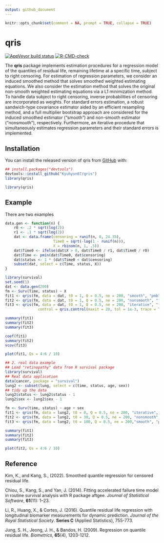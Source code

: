 ```yaml
---
output: github_document
---
```


<!-- README.md is generated from README.Rmd. Please edit that file -->

```r
knitr::opts_chunk$set(comment = NA, prompt = TRUE, collapse = TRUE)
```
# qris

<!-- badges: start -->
[![AppVeyor build status](https://ci.appveyor.com/api/projects/status/ibq7asah7tmym46b/branch/master?svg=true)](https://ci.appveyor.com/project/stc04003/qris-shjbv/branch/master)
[![R-CMD-check](https://github.com/Kyuhyun07/qris/workflows/R-CMD-check/badge.svg)](https://github.com/Kyuhyun07/qris/actions)
<!-- badges: end -->

The __qris__ package implements estimation procedures for a regression model of the quantiles of residual life, remaining lifetime at a specific time, subject to right censoring. For estimation of regression parameters, we consider an induced smoothed method that solves smoothed weighted estimating equations. We also consider the estimation method that solves the original non-smooth weighted estimating equations via a L1 minimization method. To handle data subject to right censoring, inverse probabilities of censoring are incorporated as weights. For standard errors estimation, a robust sandwich-type covariance estimator aided by an efficient resampling method, and a full multiplier bootstrap approach are considered for the induced smoothed estimator (“smooth”) and non-smooth estimator (“nonsmooth”), respectively. Furthermore, an iterative procedure that simultaneously estimates regression parameters and their standard errors is implemented.


## Installation

You can install the released version of qris from [GitHub](https://github.com/Kyuhyun07/qris) with:

```r
## install.packages("devtools")
devtools::install_github("Kyuhyun07/qris")
library(qris)
```

```r
library(qris)
```


## Example

There are two examples

```r
data.gen <- function(n) {
    r0 <- .2 * sqrt(log(2))
    r1 <- .1 * sqrt(log(2))
    dat <- data.frame(censoring = runif(n, 0, 24.35),
                      Time0 = sqrt(-log(1 - runif(n))),
                      X = rbinom(n, 1, .5))
    dat$Time0 <- ifelse(dat$X > 0, dat$Time0 / r1, dat$Time0 / r0)
    dat$Time <- pmin(dat$Time0, dat$censoring)
    dat$status <- 1 * (dat$Time0 < dat$censoring)
    subset(dat, select = c(Time, status, X))
}

library(survival)
set.seed(1)
dat <- data.gen(200)
fm <- Surv(Time, status) ~ X
fit1 <- qris(fm, data = dat, t0 = 1, Q = 0.5, ne = 200, "smooth", "pmb", c(1,1))
fit2 <- qris(fm, data = dat, t0 = 1, Q = 0.5, ne = 200, "nonsmooth", "fmb", "rq")
fit3 <- qris(fm, data = dat, t0 = 1, Q = 0.5, ne = 200, "iterative", "fmb", "rq",
               control = qris.control(maxit = 20, tol = 1e-3, trace = TRUE))

summary(fit1)
summary(fit2)
summary(fit3)

coef(fit1)
summary(fit2)
vcov(fit3)

plot(fit1, Qs = 4:6 / 10)
```

```r
## 2. real data example
## Load "retinopathy" data from R survival package
library(survival)
## Real data application
data(cancer, package = "survival")
lung2 <- subset(lung, select = c(time, status, age, sex))
## tidy up the data
lung2$status <- lung2$status - 1
lung2$sex <- lung2$sex - 1

fm <- Surv(time, status) ~ age + sex
fit1 <- qris(fm, data = lung2, t0 = 0, Q = 0.5, ne = 200, "iterative", "pmb", "rq")
fit2 <- qris(fm, data = lung2, t0 = 30, Q = 0.5, ne = 200, "nonsmooth", "fmb", c(1, 0, 1))
fit3 <- qris(fm, data = lung2, t0 = 100, Q = 0.5, ne = 200,"smooth", "pmb", "rq")

summary(fit1)
summary(fit2)
summary(fit3)

plot(fit2, Qs = 4:6 / 10)
```

## Reference 
Kim, K., and Kang, S., (2022). Smoothed quantile regression for censored residual life.

Chiou, S., Kang, S., and Yan, J. (2014).  Fitting accelerated failure time model in routine survival analysis with R package aftgee. 
*Journal of Statistical Software*, **61**(11): 1--23. 

Li, R., Huang, X., & Cortes, J. (2016). Quantile residual life regression with longitudinal biomarker measurements for dynamic prediction. *Journal of the Royal Statistical Society*. **Series C** (Applied Statistics), 755-773.

Jung, S. H., Jeong, J. H., & Bandos, H. (2009). Regression on quantile residual life. *Biometrics*, **65**(4), 1203-1212.
